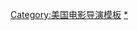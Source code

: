 {{Navbox
| name = Eli Roth
| title = [[艾利·羅斯]]執導電影
| state = {{{state|autocollapse}}}
| listclass = hlist

| group1 = 電影
| list1 = {{Navbox subgroup

  | group1= 2000年代
  | list1=
* 《{{link-en|血肉森林|Cabin Fever (2002 film)}}》（2002）
* 《[[恐怖旅舍]]》（2005）
* 《{{link-en|恐怖旅舍第二站|Hostel: Part II}}》（2007）
* 《{{link-en|刑房 (電影)|Grindhouse (film)#Thanksgiving|感恩節}}》（2007）

  | group2= 2010年代
  | list2=
* 《[[食人煉獄]]》（2013）
* 《[[當辣妹來敲門]]》（2015）
* 《[[猛龍怪客 (2018年電影)|猛龍怪客]]》（2018）
* 《[[滴答屋]]》（2018）

  | group3= 2020年代
  | list3=
* 《[[邊緣禁地 (電影)|邊緣禁地]]》（TBA）

}}

| group2= 其他
| list2=
* 《{{link-en|刑房 (電影)|Grindhouse (film)|刑房}}》（2007）

}}<noinclude>
{{collapsible option}}
{{DEFAULTSORT:Roth, Eli}}
[[Category:美国电影导演模板]]
[[Category:艾利·羅斯電影|*]]
</noinclude>